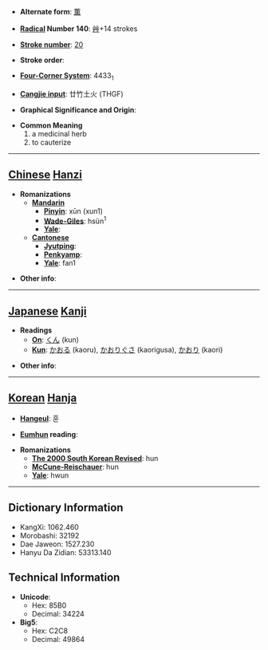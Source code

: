 * '''Alternate form''': [[薫]]

* '''[[Wiktionary:Chinese radical index| Radical]] Number 140''': [[Wiktionary:Chinese radical index 艸|艸]]+14 strokes

* '''[[Wiktionary:Chinese total strokes index|Stroke number]]''': [[Wiktionary:Chinese total strokes index 20|20]]

* '''Stroke order''': 

* '''[[Wiktionary:Chinese four corner index|Four-Corner System]]''': 4433<sub>1</sub>

* '''[[Wiktionary:Chinese Cangjie index|Cangjie input]]''': 廿竹土火 (THGF)

* '''Graphical Significance and Origin''': 

* '''Common Meaning'''
*#a medicinal herb
*# to cauterize


----

== [[Chinese]] [[Hanzi]] ==

* '''Romanizations'''
** '''[[Mandarin]]'''
*** '''[[Pinyin]]''': xūn (xun1)
*** '''[[Wade-Giles]]''': hsün<sup>1</sup>
*** '''[[Yale]]''': 
** '''[[Cantonese]]'''
*** '''[[Jyutping]]''':
*** '''[[Penkyamp]]''': 
*** '''[[Yale]]''': fan1

* '''Other info''': 

----

== [[Japanese]] [[Kanji]] ==

* '''Readings'''
** '''[[On]]''': [[くん]] (kun)
** '''[[Kun]]''': [[かおる]] (kaoru), [[かおりぐさ]] (kaorigusa), [[かおり]] (kaori)

* '''Other info''':  

----

== [[Korean]] [[Hanja]] ==

* '''[[Hangeul]]''': 훈

* '''[[Eumhun]] reading''': 

* '''Romanizations'''
** '''[[The 2000 South Korean Revised Romanization|The 2000 South Korean Revised]]''': hun
** '''[[McCune-Reischauer]]''': hun
** '''[[Yale]]''': hwun

----

== Dictionary Information ==

* KangXi: 1062.460
* Morobashi: 32192
* Dae Jaweon: 1527.230
* Hanyu Da Zidian: 53313.140

== Technical Information ==

* '''Unicode''':
** Hex: 85B0
** Decimal: 34224
* '''Big5''':
** Hex: C2C8
** Decimal: 49864
